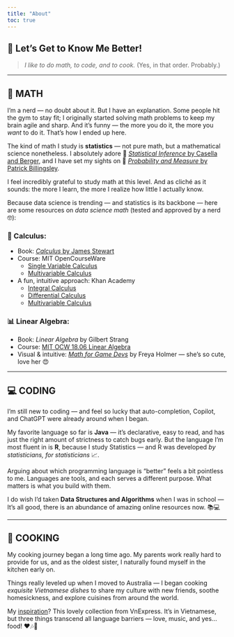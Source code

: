 ```yaml
---
title: "About"
toc: true
---
```


## 👋 Let's Get to Know Me Better!

> *I like to do math, to code, and to cook.* 
> (Yes, in that order. Probably.)

---

## 🧠 MATH

I’m a nerd — no doubt about it. But I have an explanation. Some people hit the gym to stay fit; I originally started solving math problems to keep my brain agile and sharp. And it’s funny — the more you do it, the more you *want* to do it. That’s how I ended up here.

The kind of math I study is **statistics** — not pure math, but a mathematical science nonetheless. I absolutely adore 📘 [*Statistical Inference* by Casella and Berger](https://www.amazon.com/Statistical-Inference-Second-Roger-Casella/dp/0534243126), and I have set my sights on 📗 [*Probability and Measure* by Patrick Billingsley](https://www.colorado.edu/amath/sites/default/files/attached-files/billingsley.pdf).  

I feel incredibly grateful to study math at this level. And as cliché as it sounds: the more I learn, the more I realize how little I actually know.

Because data science is trending — and statistics is its backbone — here are some resources on *data science math* (tested and approved by a nerd 🤓):

### 📐 Calculus:
- Book: [*Calculus* by James Stewart](https://github.com/taivu312/books/tree/master/mathematics/calculus/stewart_calculus)  
- Course: MIT OpenCourseWare  
  - [Single Variable Calculus](https://ocw.mit.edu/courses/mathematics/18-01sc-single-variable-calculus-fall-2010/)  
  - [Multivariable Calculus](https://ocw.mit.edu/courses/mathematics/18-02sc-multivariable-calculus-fall-2010/)  
- A fun, intuitive approach: Khan Academy  
  - [Integral Calculus](https://www.khanacademy.org/math/integral-calculus)  
  - [Differential Calculus](https://www.khanacademy.org/math/differential-calculus)  
  - [Multivariable Calculus](https://www.khanacademy.org/math/multivariable-calculus)  

### 📊 Linear Algebra:
- Book: *Linear Algebra* by Gilbert Strang  
- Course: [MIT OCW 18.06 Linear Algebra](https://ocw.mit.edu/courses/mathematics/18-06-linear-algebra-spring-2010/)  
- Visual & intuitive: [*Math for Game Devs*](https://www.youtube.com/playlist?list=PLImQaTpSAdsArRFFj8bIfqMk2X7Vlf3XF) by Freya Holmer — she’s so cute, love her 😍

---

## 💻 CODING

I’m still new to coding — and feel so lucky that auto-completion, Copilot, and ChatGPT were already around when I began.

My favorite language so far is **Java** — it’s declarative, easy to read, and has just the right amount of strictness to catch bugs early. But the language I’m most fluent in is **R**, because I study Statistics — and R was developed *by statisticians, for statisticians* 📈.

Arguing about which programming language is "better" feels a bit pointless to me. Languages are tools, and each serves a different purpose. What matters is what you build with them.

I do wish I’d taken **Data Structures and Algorithms** when I was in school — It's all good, there is an abundance of amazing online resources now. 📚💻

---

## 🍜 COOKING

My cooking journey began a long time ago. My parents work really hard to provide for us, and as the oldest sister, I naturally found myself in the kitchen early on.

Things really leveled up when I moved to Australia — I began cooking *exquisite Vietnamese dishes* to share my culture with new friends, soothe homesickness, and explore cuisines from around the world.

My [inspiration](https://vnexpress.net/doi-song/cooking/thuc-don)? This lovely collection from VnExpress. It’s in Vietnamese, but three things transcend all language barriers — love, music, and yes... food! ❤️🎶🍲












